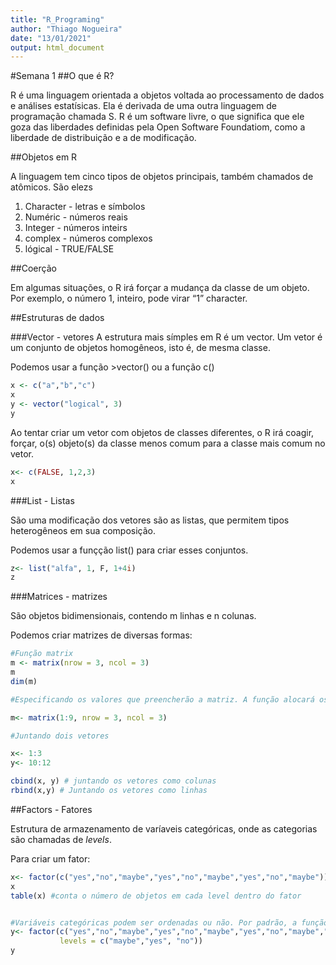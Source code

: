```yaml
---
title: "R_Programing"
author: "Thiago Nogueira"
date: "13/01/2021"
output: html_document
---
```

#Semana 1
##O que é R?

R é uma linguagem orientada a objetos voltada ao processamento de dados e análises estatísicas. Ela é derivada de uma outra linguagem de programação chamada S.
R é um software livre, o que significa que ele goza das liberdades definidas pela Open Software Foundatiom, como a liberdade de distribuição e a de modificação. 

##Objetos em R

A linguagem tem cinco tipos de objetos principais, também chamados de atômicos. São elezs

1. Character - letras e símbolos 
2. Numéric - números reais
3. Integer - números inteirs
4. complex - números complexos
5. lógical - TRUE/FALSE

##Coerção

Em algumas situações, o R irá forçar a mudança da classe de um objeto. Por exemplo, o número 1, inteiro, pode virar "1" character. 

##Estruturas de dados

###Vector - vetores
A estrutura mais símples em R é um vector. Um vetor é um conjunto de objetos homogêneos, isto é, de mesma classe. 

Podemos usar a função >vector() ou a função c()

```r
x <- c("a","b","c")
x
y <- vector("logical", 3)
y
```

Ao tentar criar um vetor com objetos de classes diferentes, o R irá coagir, forçar, o(s) objeto(s) da classe menos comum para a classe mais comum no vetor. 

```r
x<- c(FALSE, 1,2,3)
x
```
###List - Listas 

São uma modificação dos vetores são as listas, que permitem tipos heterogêneos em sua composição.

Podemos usar a funçção list() para criar esses conjuntos. 

```r
z<- list("alfa", 1, F, 1+4i)
z
```
###Matrices - matrizes

São objetos bidimensionais, contendo m linhas e n colunas. 

Podemos criar matrizes de diversas formas: 
```r
#Função matrix
m <- matrix(nrow = 3, ncol = 3)
m
dim(m)

#Especificando os valores que preencherão a matriz. A função alocará os valores de coluna em coluna, de cima para baixo e da esquerda para a direita

m<- matrix(1:9, nrow = 3, ncol = 3)

#Juntando dois vetores

x<- 1:3
y<- 10:12

cbind(x, y) # juntando os vetores como colunas
rbind(x,y) # Juntando os vetores como linhas
```

##Factors - Fatores

Estrutura de armazenamento de varíaveis categóricas, onde as categorias são chamadas de _levels_. 

Para criar um fator:

```r
x<- factor(c("yes","no","maybe","yes","no","maybe","yes","no","maybe"))
x
table(x) #conta o número de objetos em cada level dentro do fator


#Variáveis categóricas podem ser ordenadas ou não. Por padrão, a função factor() atribui um nível para cada categoria de acordo com a ordem de aparição no fator. Podemos especificar a ordem desejada definindo o parâmetro 'levels'. 
y<- factor(c("yes","no","maybe","yes","no","maybe","yes","no","maybe","yes","no","maybe"),
           levels = c("maybe","yes", "no"))
y

```

